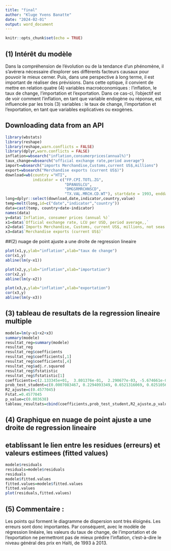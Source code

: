 ```yaml
---
title: "final"
author: "Kluge Yvens Banatte"
date: "2024-02-01"
output: word_document
---
```


```r
knitr::opts_chunk$set(echo = TRUE)
```
## (1) Intérêt du modèle

Dans la compréhension de l’évolution ou de la tendance d’un phénomène, il s’avérera nécessaire d’explorer ses différents facteurs causaux pour pouvoir le mieux cerner. Puis, dans une perspective à long terme, il est important de réaliser des prévisions. Dans cette optique, il convient de mettre en relation quatre (4) variables macroéconomiques : l'inflation, le taux de change, l'importation et l'exportation. Dans ce cas-ci, l’objectif est de voir comment l’inflation, en tant que variable endogène ou réponse, est influencée par les trois (3) variables : le taux de change, l'importation et l'exportation, en tant que variables explicatives ou exogènes.

## Downloading data from an API 

```r
library(wbstats)
library(reshape)
library(reshape,warn.conflicts = FALSE)
library(dplyr,warn.conflicts = FALSE)
inflation=wbsearch("inflation,consumerprices(annual%)")
taux_change=wbsearch("official exchange rate,period average")
import=wbsearch("imports Merchandise,Customs,current US$,millions")
export=wbsearch("Merchandise exports (current US$)")
download=wb(country ="HTI",
            indicator = c("FP.CPI.TOTL.ZG", 
                          "DPANUSLCU",
                          "DMGSRMRCHNSCD",
                          "TX.VAL.MRCH.CD.WT"), startdate = 1993, enddate = 2013)
long=dplyr::select(download,date,indicator,country,value)
temp=melt(long,id=c("date","indicator","country"))
data=cast(temp, country+date~indicator)
names(data)
y=data$`Inflation, consumer prices (annual %)`
x1=data$`Official exchange rate, LCU per USD, period average,,`
x2=data$`Imports Merchandise, Customs, current US$, millions, not seas. adj.`
x3=data$`Merchandise exports (current US$)`
```

##(2) nuage de point ajuste a une droite de regression lineaire

```r
plot(x1,y,ylab="inflation",xlab="taux de change")
cor(x1,y)
abline(lm(y~x1))
```

```r
plot(x2,y,ylab="inflation",xlab="importation")
cor(x2,y)
abline(lm(y~x2))
```

```r
plot(x3,y,ylab="inflation",xlab="exportation")
cor(x3,y)
abline(lm(y~x3))
```

## (3) tableau de resultats de la regression lineaire multiple

```r
modele=lm(y~x1+x2+x3)
summary(modele)
resultat_reg=summary(modele)
resultat_reg
resultat_reg$coefficients
resultat_reg$coefficients[,1]
resultat_reg$coefficients[,4]
resultat_reg$adj.r.squared
resultat_reg$fstatistic
resultat_reg$fstatistic[1]
coefficients=c(2.133345e+01,  3.801376e-01,  2.290677e-03, -5.674661e-08)
prob_test_student=c(0.0007083467, 0.2294093349, 0.6521316069, 0.0251056384)
R2_ajuste=c(0.4577045)
Fstat.=0.4577045
p_value=c(0.003638)
tableau_resultats=cbind(coefficients,prob_test_student,R2_ajuste,p_value)

```

## (4) Graphique en nuage de point ajuste a une droite de regression lineaire
## etablissant le lien entre les residues (erreurs) et valeurs estimees (fitted values) 

```r
modele$residuals
residuals=modele$residuals
residuals
modele$fitted.values
fitted.values=modele$fitted.values
fitted.values
plot(residuals,fitted.values)
```

## (5) Commentaire :

Les points qui forment le diagramme de dispersion sont très éloignés. Les erreurs sont donc importantes. Par conséquent, avec le modèle de régression linéaire, les valeurs du taux de change, de l’importation et de l’exportation ne permettront pas de mieux prédire l’inflation, c'est-à-dire le niveau général des prix en Haïti, de 1993 à 2013.

